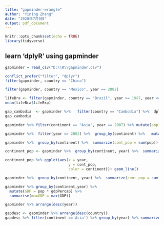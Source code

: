 ```yaml
---
title: "gapminder-wrangle"
author: "Yining Zhang"
date: "2020年7月9日"
output: pdf_document
---
```


```r
knitr::opts_chunk$set(echo = TRUE)
library(tidyverse)
```

## learn 'dplyR' using gapminder

```r
gapminder = read_csv("D:\\R\\gapminder.csv")
```

```r
conflict_prefer("filter", "dplyr") 
filter(gapminder, country == "China")
```

```r
filter(gapminder, country == "Mexico", year == 2002)

```

```r
lifeBra <- filter(gapminder, country == "Brazil", year >= 1987, year <= 2007)
mean(lifeBra$lifeExp)
```

```r
gap_cambodia  <- gapminder %>%   filter(country == "Cambodia") %>%  dplyr::select(-continent, -lifeExp)
gap_cambodia
```

```r
gapminder %>% filter(continent == "Asia", year == 2007) %>% mutate(pop1000 = pop / 1000)
```

```r
gapminder %>%  filter(year == 2002) %>%  group_by(continent) %>%   mutate(cont_pop = sum(pop))
```

```r
gapminder %>%  group_by(continent) %>%  summarize(cont_pop = sum(pop)) %>%  ungroup()
```

```r
continent_pop <- gapminder %>%  group_by(continent, year) %>%  summarize(cont_pop = sum(pop))

continent_pop %>% ggplot(aes(x = year, 
                             y = cont_pop,
                             color = continent))+ geom_line()
```


```r
gapminder %>%  group_by(continent, year) %>%  summarize(cont_pop = sum(pop)) %>%  arrange(year)
```

```r
gapminder %>% group_by(continent,year) %>% 
  mutate(GDP = pop * gdpPercap) %>% 
  summarise(maxGDP = max(GDP))
```

```r
gapminder %>% arrange(desc(year))
```

```r
gapdesc <- gapminder %>% arrange(desc(country))
gapdesc %>% filter(continent =='Asia') %>% group_by(year) %>% summarize(maxlife = max(lifeExp)) %>% ungroup()
```

